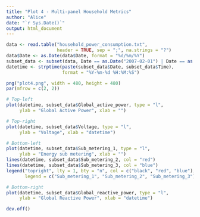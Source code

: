 ```yaml
---
title: "Plot 4 - Multi-panel Household Metrics"
author: "Alice"
date: "`r Sys.Date()`"
output: html_document
---
```


```r
data <- read.table("household_power_consumption.txt", 
                   header = TRUE, sep = ";", na.strings = "?")
data$Date <- as.Date(data$Date, format = "%d/%m/%Y")
subset_data <- subset(data, Date == as.Date("2007-02-01") | Date == as.Date("2007-02-02"))
datetime <- strptime(paste(subset_data$Date, subset_data$Time), 
                     format = "%Y-%m-%d %H:%M:%S")

png("plot4.png", width = 480, height = 480)
par(mfrow = c(2, 2))

# Top-left
plot(datetime, subset_data$Global_active_power, type = "l",
     ylab = "Global Active Power", xlab = "")

# Top-right
plot(datetime, subset_data$Voltage, type = "l",
     ylab = "Voltage", xlab = "datetime")

# Bottom-left
plot(datetime, subset_data$Sub_metering_1, type = "l",
     ylab = "Energy sub metering", xlab = "")
lines(datetime, subset_data$Sub_metering_2, col = "red")
lines(datetime, subset_data$Sub_metering_3, col = "blue")
legend("topright", lty = 1, bty = "n", col = c("black", "red", "blue"),
       legend = c("Sub_metering_1", "Sub_metering_2", "Sub_metering_3"))

# Bottom-right
plot(datetime, subset_data$Global_reactive_power, type = "l",
     ylab = "Global Reactive Power", xlab = "datetime")

dev.off()
```